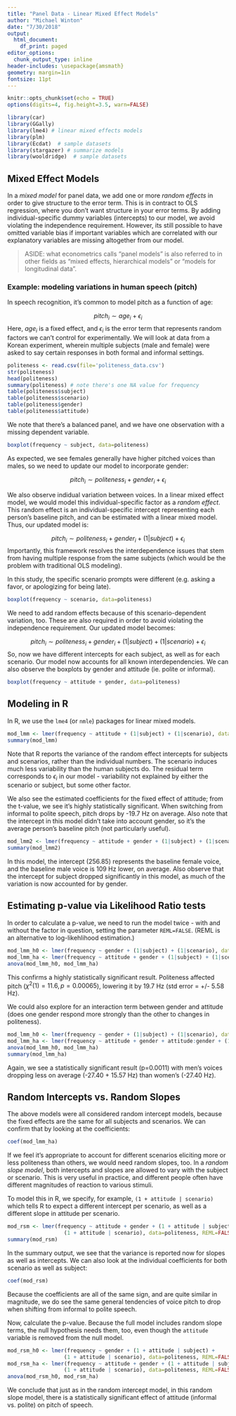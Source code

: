 ```yaml
---
title: "Panel Data - Linear Mixed Effect Models"
author: "Michael Winton"
date: "7/30/2018"
output:
  html_document:
    df_print: paged
editor_options:
  chunk_output_type: inline
header-includes: \usepackage{amsmath}
geometry: margin=1in
fontsize: 11pt
---
```


```r
knitr::opts_chunk$set(echo = TRUE)
options(digits=4, fig.height=3.5, warn=FALSE)

library(car)
library(GGally)
library(lme4) # linear mixed effects models
library(plm)
library(Ecdat)  # sample datasets
library(stargazer) # summarize models
library(wooldridge)  # sample datasets
```

## Mixed Effect Models

In a _mixed model_ for panel data, we add one or more _random effects_ in order to give structure to the error term.  This is in contract to OLS regression, where you don't want structure in your error terms.  By adding individual-specific dummy variables (intercepts) to our model, we avoid violating the independence requirement.  However, its still possible to have omitted variable bias if important variables which are correlated with our explanatory variables are missing altogether from our model.

> ASIDE: what econometrics calls "panel models" is also referred to in other fields as "mixed effects, hierarchical models" or "models for longitudinal data".

### Example: modeling variations in human speech (pitch)

In speech recognition, it's common to model pitch as a function of age:

$$ pitch_i \sim   age_i + \epsilon_i$$
Here, $age_i$ is a fixed effect, and $\epsilon_i$ is the error term that represents random factors we can't control for experimentally.   We will look at data from a Korean experiment, wherein multiple subjects (male and female) were asked to say certain responses in both formal and informal settings.  
```r
politeness <- read.csv(file='politeness_data.csv')
str(politeness)
head(politeness)
summary(politeness) # note there's one NA value for frequency
table(politeness$subject)
table(politeness$scenario)
table(politeness$gender)
table(politeness$attitude)
```
We note that there's a balanced panel, and we have one observation with a missing dependent variable. 

```r
boxplot(frequency ~ subject, data=politeness)
```

As expected, we see females generally have higher pitched voices than males, so we need to update our model to incorporate gender:

$$ pitch_i \sim   politeness_i + gender_i + \epsilon_i$$

We also observe indidual variation between voices. In a linear mixed effect model, we would model this individual-specific factor as a _random effect_.  This random effect is an individual-specific intercept representing each person's baseline pitch, and can be estimated with a linear mixed model. Thus, our updated model is:

$$pitch_i \sim  politeness_i + gender_i + (1 | subject) + \epsilon_i$$
Importantly, this framework resolves the interdependence issues that stem from having multiple response from the same subjects (which would be the problem with traditional OLS modeling).

In this study, the specific scenario prompts were different (e.g. asking a favor, or apologizing for being late).  
```r
boxplot(frequency ~ scenario, data=politeness)
```

We need to add random effects because of this scenario-dependent variation, too.  These are also required in order to avoid violating the independence requirement.  Our updated model becomes:

$$pitch_i \sim  politeness_i + gender_i + (1 | subject) + (1 | scenario) + \epsilon_i$$
So, now we have different intercepts for each subject, as well as for each scenario.  Our model now accounts for all known interdependencies.  We can also observe the boxplots by gender and attitude (ie. polite or informal).

```r
boxplot(frequency ~ attitude + gender, data=politeness)
```


## Modeling in R

In R, we use the `lme4` (or `nmle`) packages for linear mixed models.

```r
mod_lmm <- lmer(frequency ~ attitude + (1|subject) + (1|scenario), data=politeness)
summary(mod_lmm)
```

Note that R reports the variance of the random effect intercepts for subjects and scenarios, rather than the individual numbers.  The scenario induces much less variability than the human subjects do.   The residual term corresponds to $\epsilon_i$ in our model - variability not explained by either the scenario or subject, but some other factor.

We also see the estimated coefficients for the fixed effect of attitude; from the t-value, we see it's highly statistically significant.   When switching from informal to polite speech, pitch drops by -19.7 Hz on average.  Also note that the intercept in this model didn't take into account gender, so it's the average person's baseline pitch (not particularly useful).

```r
mod_lmm2 <- lmer(frequency ~ attitude + gender + (1|subject) + (1|scenario), data=politeness)
summary(mod_lmm2)
```

In this model, the intercept (256.85) represents the baseline female voice, and the baseline male voice is 109 Hz lower, on average.  Also observe that the intercept for subject dropped significantly in this model, as much of the variation is now accounted for by gender.

## Estimating p-value via Likelihood Ratio tests

In order to calculate a p-value, we need to run the model twice - with and without the factor in question, setting the parameter `REML=FALSE`.  (REML is an alternative to log-likehlihood estimation.)

```r
mod_lmm_h0 <- lmer(frequency ~ gender + (1|subject) + (1|scenario), data=politeness, REML=FALSE)
mod_lmm_ha <- lmer(frequency ~ attitude + gender + (1|subject) + (1|scenario), data=politeness, REML=FALSE)
anova(mod_lmm_h0, mod_lmm_ha)
```

This confirms a highly statistically significant result.  Politeness affected pitch ($\chi^2(1)=11.6, p=0.00065$), lowering it by 19.7 Hz (std error = +/- 5.58 Hz).

We could also explore for an interaction term between gender and attitude (does one gender respond more strongly than the other to changes in politeness).

```r
mod_lmm_h0 <- lmer(frequency ~ gender + (1|subject) + (1|scenario), data=politeness, REML=FALSE)
mod_lmm_ha <- lmer(frequency ~ attitude + gender + attitude:gender + (1|subject) + (1|scenario), data=politeness, REML=FALSE)
anova(mod_lmm_h0, mod_lmm_ha)
summary(mod_lmm_ha)
```

Again, we see a statistically significant result (p=0.0011) with men's voices dropping less on average (-27.40 + 15.57 Hz) than women's (-27.40 Hz).

## Random Intercepts vs. Random Slopes 

The above models were all considered random intercept models, because the fixed effects are the same for all subjects and scenarios.  We can confirm that by looking at the coefficients:

```r
coef(mod_lmm_ha)
```

If we feel it's appropriate to account for different scenarios eliciting more or less politeness than others, we would need random slopes, too.  In a _random slope model_, both intercepts and slopes are allowed to vary with the subject or scenario.  This is very useful in practice, and different people often have different magnitudes of reaction to various stimuli.

To model this in R, we specify, for example, `(1 + attitude | scenario)` which tells R to expect a different intercept per scenario, as well as a different slope in attitude per scenario.

```r
mod_rsm <- lmer(frequency ~ attitude + gender + (1 + attitude | subject) +
                  (1 + attitude | scenario), data=politeness, REML=FALSE)
summary(mod_rsm)
```

In the summary output, we see that the variance is reported now for slopes as well as intercepts.  We can also look at the individual coefficients for both scenario as well as subject:

```r
coef(mod_rsm)
```
Because the coefficients are all of the same sign, and are quite similar in magnitude, we do see the same general tendencies of voice pitch to drop when shifting from informal to polite speech.  

Now, calculate the p-value.  Because the full model includes random slope terms, the null hypothesis needs them, too, even though the `attitude` variable is removed from the null model.

```r
mod_rsm_h0 <- lmer(frequency ~ gender + (1 + attitude | subject) +
                  (1 + attitude | scenario), data=politeness, REML=FALSE)
mod_rsm_ha <- lmer(frequency ~ attitude + gender + (1 + attitude | subject) +
                  (1 + attitude | scenario), data=politeness, REML=FALSE)
anova(mod_rsm_h0, mod_rsm_ha)
```
We conclude that just as in the random intercept model, in this random slope model, there is a statistically significant effect of attitude (informal vs. polite) on pitch of speech.
